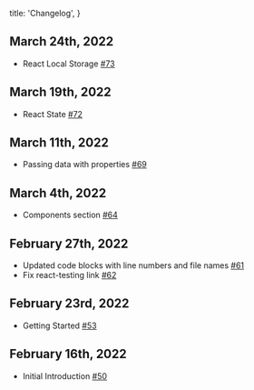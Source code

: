 
  title: 'Changelog',
}


## March 24th, 2022

- React Local Storage [#73](https://github.com/ethanmick/ethanmick.com/pull/73)

## March 19th, 2022

- React State [#72](https://github.com/ethanmick/ethanmick.com/pull/72)

## March 11th, 2022

- Passing data with properties [#69](https://github.com/ethanmick/ethanmick.com/pull/69)

## March 4th, 2022

- Components section [#64](https://github.com/ethanmick/ethanmick.com/pull/64)

## February 27th, 2022

- Updated code blocks with line numbers and file names [#61](https://github.com/ethanmick/ethanmick.com/pull/61)
- Fix react-testing link [#62](https://github.com/ethanmick/ethanmick.com/pull/62)

## February 23rd, 2022

- Getting Started [#53](https://github.com/ethanmick/ethanmick.com/pull/53)

## February 16th, 2022

- Initial Introduction [#50](https://github.com/ethanmick/ethanmick.com/pull/50)
